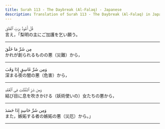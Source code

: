 ```yaml
---
title: Surah 113 - The Daybreak (Al-Falaq) - Japanese
description: Translation of Surah 113 - The Daybreak (Al-Falaq) in Japanese
---
```





<Aside type="quran" title="1">
قُلْ أَعُوذُ بِرَبِّ ٱلْفَلَقِ
</Aside>

<Aside type="reference" title="1">
言え，「梨明の主にご加護を乞い願う。
</Aside>

---

<Aside type="quran" title="2">
مِن شَرِّ مَا خَلَقَ
</Aside>

<Aside type="reference" title="2">
かれが創られるものの悪（災難）から，
</Aside>

---

<Aside type="quran" title="3">
وَمِن شَرِّ غَاسِقٍ إِذَا وَقَبَ
</Aside>

<Aside type="reference" title="3">
深まる夜の闇の悪（危害）から，
</Aside>

---

<Aside type="quran" title="4">
وَمِن شَرِّ ٱلنَّفَّٰثَٰتِ فِى ٱلْعُقَدِ
</Aside>

<Aside type="reference" title="4">
結び目に息を吹きかける（妖術使いの）女たちの悪から，
</Aside>

---

<Aside type="quran" title="5">
وَمِن شَرِّ حَاسِدٍ إِذَا حَسَدَ
</Aside>

<Aside type="reference" title="5">
また，嫉妬する者の嫉妬の悪（災厄）から。」
</Aside>

---
